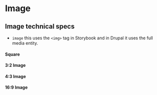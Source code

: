 
<Meta of={ImagesStories} />

# Image

## Image technical specs

* `image` this uses the `<img>` tag in Storybook and in Drupal it uses the full media entity.

#### Square

<Canvas of={ImagesStories.Image} />

#### 3:2 Image

<Canvas of={ImagesStories.Rectangular32} />

#### 4:3 Image

<Canvas of={ImagesStories.Rectangular43} />

#### 16:9 Image

<Canvas of={ImagesStories.Rectangular169} />
